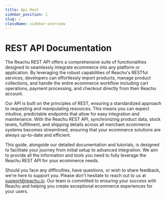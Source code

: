 ```yaml
---
title: Api Rest
sidebar_position: 1
slug: /
className: sidebar-overview
---
```


# REST API Documentation

The Reachu REST API offers a comprehensive suite of functionalities designed to
seamlessly integrate ecommerce into any platform or application. By leveraging
the robust capabilities of Reachu's RESTful services, developers can
effortlessly import products, manage product collections, and handle the entire
ecommerce workflow including cart operations, payment processing, and checkout
directly from their Reachu account.

Our API is built on the principles of REST, ensuring a standardized approach to
requesting and manipulating resources. This means you can expect intuitive,
predictable endpoints that allow for easy integration and maintenance. With the
Reachu REST API, synchronizing product data, stock levels, fulfillment, and
shipping details across all merchant ecommerce systems becomes streamlined,
ensuring that your ecommerce solutions are always up-to-date and efficient.

This guide, alongside our detailed documentation and tutorials, is designed to
facilitate your journey from initial setup to advanced integration. We aim to
provide all the information and tools you need to fully leverage the Reachu REST
API for your ecommerce needs.

Should you face any difficulties, have questions, or wish to share feedback,
we're here to support you. Please don't hesitate to reach out to us at
[support@reachu.io](mailto:support@reachu.io). Our team is committed to ensuring
your success with Reachu and helping you create exceptional ecommerce
experiences for your users.


<GuidesSection className="two-cols" elements={elements} />
